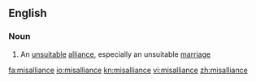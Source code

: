 ==English==

===Noun===
{{en-noun}}

# An [[unsuitable]] [[alliance]], especially an unsuitable [[marriage]]

[[fa:misalliance]]
[[io:misalliance]]
[[kn:misalliance]]
[[vi:misalliance]]
[[zh:misalliance]]